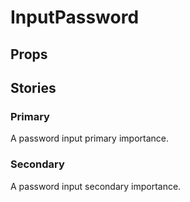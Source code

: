 
<Meta of={InputPasswordStories} />

# InputPassword

<Primary />

## Props

<Controls />

## Stories

### Primary

A password input primary importance.

<Story of={InputPasswordStories.Primary} />

### Secondary

A password input secondary importance.

<Story of={InputPasswordStories.Secondary} />

